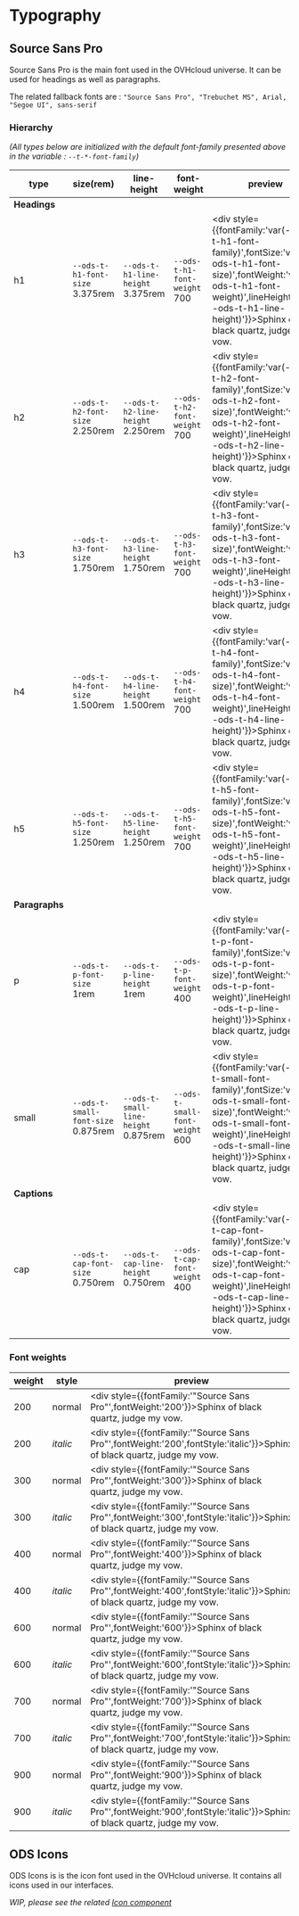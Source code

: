 # Typography

## Source Sans Pro
Source Sans Pro is the main font used in the OVHcloud universe. It can be used for headings as well as paragraphs.

The related fallback fonts are :
`"Source Sans Pro", "Trebuchet MS", Arial, "Segoe UI", sans-serif`

### Hierarchy

_(All types below are initialized with the default font-family presented above in the variable : `--t-*-font-family`)_

 | type           | size(rem)                               | line-height                              | font-weight                         |  preview |
 |----------------| --------------------------------------- | ---------------------------------------- | ----------------------------------- |  ------- |
 | **Headings**   |
 | h1             | `--ods-t-h1-font-size`<br/>3.375rem     | `--ods-t-h1-line-height`<br/>3.375rem    | `--ods-t-h1-font-weight`<br/>700    |  <div style={{fontFamily:'var(--ods-t-h1-font-family)',fontSize:'var(--ods-t-h1-font-size)',fontWeight:'var(--ods-t-h1-font-weight)',lineHeight:'var(--ods-t-h1-line-height)'}}>Sphinx of black quartz, judge my vow.</div> |
 | h2             | `--ods-t-h2-font-size`<br/>2.250rem     | `--ods-t-h2-line-height`<br/>2.250rem    | `--ods-t-h2-font-weight`<br/>700    |  <div style={{fontFamily:'var(--ods-t-h2-font-family)',fontSize:'var(--ods-t-h2-font-size)',fontWeight:'var(--ods-t-h2-font-weight)',lineHeight:'var(--ods-t-h2-line-height)'}}>Sphinx of black quartz, judge my vow.</div> |
 | h3             | `--ods-t-h3-font-size`<br/>1.750rem     | `--ods-t-h3-line-height`<br/>1.750rem    | `--ods-t-h3-font-weight`<br/>700    |  <div style={{fontFamily:'var(--ods-t-h3-font-family)',fontSize:'var(--ods-t-h3-font-size)',fontWeight:'var(--ods-t-h3-font-weight)',lineHeight:'var(--ods-t-h3-line-height)'}}>Sphinx of black quartz, judge my vow.</div> |
 | h4             | `--ods-t-h4-font-size`<br/>1.500rem     | `--ods-t-h4-line-height`<br/>1.500rem    | `--ods-t-h4-font-weight`<br/>700    |  <div style={{fontFamily:'var(--ods-t-h4-font-family)',fontSize:'var(--ods-t-h4-font-size)',fontWeight:'var(--ods-t-h4-font-weight)',lineHeight:'var(--ods-t-h4-line-height)'}}>Sphinx of black quartz, judge my vow.</div> |
 | h5             | `--ods-t-h5-font-size`<br/>1.250rem     | `--ods-t-h5-line-height`<br/>1.250rem    | `--ods-t-h5-font-weight`<br/>700    |  <div style={{fontFamily:'var(--ods-t-h5-font-family)',fontSize:'var(--ods-t-h5-font-size)',fontWeight:'var(--ods-t-h5-font-weight)',lineHeight:'var(--ods-t-h5-line-height)'}}>Sphinx of black quartz, judge my vow.</div> |
 | **Paragraphs** |
 | p              | `--ods-t-p-font-size`<br/>1rem          | `--ods-t-p-line-height`<br/>1rem         | `--ods-t-p-font-weight`<br/>400     |  <div style={{fontFamily:'var(--ods-t-p-font-family)',fontSize:'var(--ods-t-p-font-size)',fontWeight:'var(--ods-t-p-font-weight)',lineHeight:'var(--ods-t-p-line-height)'}}>Sphinx of black quartz, judge my vow.</div> |
 | small          | `--ods-t-small-font-size`<br/>0.875rem  | `--ods-t-small-line-height`<br/>0.875rem | `--ods-t-small-font-weight`<br/>600 |  <div style={{fontFamily:'var(--ods-t-small-font-family)',fontSize:'var(--ods-t-small-font-size)',fontWeight:'var(--ods-t-small-font-weight)',lineHeight:'var(--ods-t-small-line-height)'}}>Sphinx of black quartz, judge my vow.</div> |
 | **Captions**   |
 | cap            | `--ods-t-cap-font-size`<br/>0.750rem    | `--ods-t-cap-line-height`<br/>0.750rem   | `--ods-t-cap-font-weight`<br/>400   |  <div style={{fontFamily:'var(--ods-t-cap-font-family)',fontSize:'var(--ods-t-cap-font-size)',fontWeight:'var(--ods-t-cap-font-weight)',lineHeight:'var(--ods-t-cap-line-height)'}}>Sphinx of black quartz, judge my vow.</div> |

### Font weights

 | weight | style    | preview |
 |--------| -------- |-------- |
 | 200    | normal   | <div style={{fontFamily:'"Source Sans Pro"',fontWeight:'200'}}>Sphinx of black quartz, judge my vow.</div> |
 | 200    | _italic_ | <div style={{fontFamily:'"Source Sans Pro"',fontWeight:'200',fontStyle:'italic'}}>Sphinx of black quartz, judge my vow.</div> |
 | 300    | normal   | <div style={{fontFamily:'"Source Sans Pro"',fontWeight:'300'}}>Sphinx of black quartz, judge my vow.</div> |
 | 300    | _italic_ | <div style={{fontFamily:'"Source Sans Pro"',fontWeight:'300',fontStyle:'italic'}}>Sphinx of black quartz, judge my vow.</div> |
 | 400    | normal   | <div style={{fontFamily:'"Source Sans Pro"',fontWeight:'400'}}>Sphinx of black quartz, judge my vow.</div> |
 | 400    | _italic_ | <div style={{fontFamily:'"Source Sans Pro"',fontWeight:'400',fontStyle:'italic'}}>Sphinx of black quartz, judge my vow.</div> |
 | 600    | normal   | <div style={{fontFamily:'"Source Sans Pro"',fontWeight:'600'}}>Sphinx of black quartz, judge my vow.</div> |
 | 600    | _italic_ | <div style={{fontFamily:'"Source Sans Pro"',fontWeight:'600',fontStyle:'italic'}}>Sphinx of black quartz, judge my vow.</div> |
 | 700    | normal   | <div style={{fontFamily:'"Source Sans Pro"',fontWeight:'700'}}>Sphinx of black quartz, judge my vow.</div> |
 | 700    | _italic_ | <div style={{fontFamily:'"Source Sans Pro"',fontWeight:'700',fontStyle:'italic'}}>Sphinx of black quartz, judge my vow.</div> |
 | 900    | normal   | <div style={{fontFamily:'"Source Sans Pro"',fontWeight:'900'}}>Sphinx of black quartz, judge my vow.</div> |
 | 900    | _italic_ | <div style={{fontFamily:'"Source Sans Pro"',fontWeight:'900',fontStyle:'italic'}}>Sphinx of black quartz, judge my vow.</div> |


## ODS Icons
ODS Icons is is the icon font used in the OVHcloud universe. It contains all icons used in our interfaces.

_WIP, please see the related [Icon component]()_
